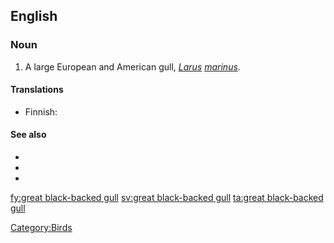 ==English==

===Noun===
{{en-noun|sg=[[great]] [[black]]-[[backed]] [[gull]]}}

#A large European and American gull, ''[[Larus]] [[marinus]]''.

====Translations====
{{trans-top|''Larus marinus''}}
*Finnish: {{t+|fi|merilokki}}
{{trans-mid}}
{{trans-bottom}}

====See also====
*{{pedia|Great Black-backed Gull}}
*{{specieslite|Larus marinus}}
*{{commonslite|Larus marinus}}
[[Category:Birds]]

[[fy:great black-backed gull]]
[[sv:great black-backed gull]]
[[ta:great black-backed gull]]
